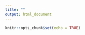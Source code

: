 ```yaml
---
title: ""
output: html_document
---
```


```r
knitr::opts_chunk$set(echo = TRUE)
```


